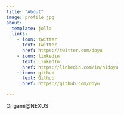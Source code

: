 ```yaml
---
title: "About"
image: profile.jpg
about:
  template: jolla
  links:
    - icon: twitter
      text: Twitter
      href: https://twitter.com/doyu
    - icon: linkedin
      text: LinkedIn
      href: https://linkedin.com/in/hidoyu
    - icon: github
      text: Github
      href: https://github.com/doyu

---
```


Origami@NEXUS
